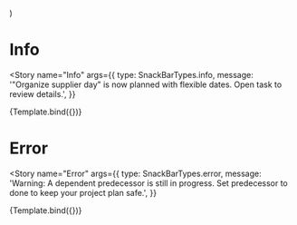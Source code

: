 

<Meta
  title="Components/Snackbars/Snackbar"
  decorators={decorators}
/>

  <Grid container direction="column" spacing={1}>
    <Grid item>
      <SnackBarWithButton {...args} />
    </Grid>
  </Grid>
)

# Info

<Story
  name="Info"
  args={{
    type: SnackBarTypes.info,
    message: '"Organize supplier day" is now planned with flexible dates. Open task to review details.',
  }}
>
  {Template.bind({})}
</Story>

# Error

<Story
  name="Error"
  args={{
    type: SnackBarTypes.error,
    message: 'Warning: A dependent predecessor is still in progress. Set predecessor to done to keep your project plan safe.',
  }}
>
  {Template.bind({})}
</Story>

